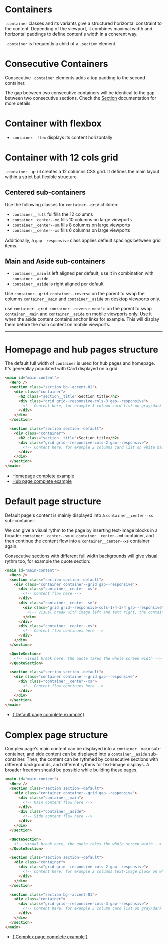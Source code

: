 
<Meta of={ContainersStories} />

# Containers

`.container` classes and its variants give a structured horizontal constraint to the content. Depending of the viewport, it combines maximal width and horizontal paddings to define content's width in a coherent way.

`.container` is frequently a child of a `.section` element.

<Canvas
  className="storybook-demo-grid storybook-show-container"
  of={ContainersStories.ContainerExample}
/>
# Consecutive Containers

Consecutive `.container` elements adds a top padding to the second container.

The gap between two consecutive containers will be identical to the gap between two consecutive sections. Check the [Section](/docs/layouts-sections--page) documentation for more details.

<Canvas
  className="storybook-demo-grid storybook-show-container"
  of={ContainersStories.ConsecutiveContainers}
/>

# Container with flexbox

- `container--flex` displays its content horizontally

<Canvas
  className="storybook-demo-grid storybook-show-container"
  of={ContainersStories.ContainerFlexbox}
/>

# Container with 12 cols grid

`.container--grid` creates a 12 columns CSS grid. It defines the main layout within a strict but flexible structure.

## Centered sub-containers

Use the following classes for `container--grid` children:

- `container__full` fullfills the 12 columns
- `container__center--md` fills 10 columns on large viewports
- `container__center--sm` fills 8 columns on large viewports
- `container__center--xs` fills 6 columns on large viewports

Additionally, a `gap--responsive` class applies default spacings between grid items.

<Canvas
  className="storybook-demo-grid storybook-show-grid"
  of={ContainersStories.CenteredSubContainers}
/>

## Main and Aside sub-containers

- `container__main` is left aligned per default, use it in combination with `container__aside`
- `container__aside` is right aligned per default

<Canvas
  className="storybook-demo-grid storybook-show-grid"
  of={ContainersStories.MainAsideSubContainers}
/>

Use `container--grid container--reverse` on the parent to swap the columns `container__main` and `container__aside` on desktop viewports only.

<Canvas
  className="storybook-demo-grid storybook-show-grid"
  of={ContainersStories.MainAsideSubContainersReverse}
/>

use `container--grid container--reverse-mobile` on the parent to swap `container__main` and `container__aside` on mobile viewports only.
Use it when the aside content contains anchor links for example. This will display them before the main content on mobile viewports.

<Canvas
  className="storybook-demo-grid storybook-show-grid"
  of={ContainersStories.MainAsideSubContainersReverseMobile}
/>

---

# Homepage and hub pages structure

The default full width of `container` is used for hub pages and homepage. It's generallay populated with Card displayed on a grid.

```html
<main id="main-content">
  <Hero />
  <section class="section bg--accent-01">
    <div class="container">
      <h2 class="section__title">Section title</h2>
      <div class="grid grid--responsive-cols-3 gap--responsive">
        <!-- Content here, for example 3 column card list on gray/dark grey background in light/darkmode -->
      </div>
    </div>
  </section>

  <section class="section section--default">
    <div class="container">
      <h2 class="section__title">Section title</h2>
      <div class="grid grid--responsive-cols-2 gap--responsive">
        <!-- Content here, for example 2 columns card list on white background -->
      </div>
    </div>
  </section>
</main>
```

- <a href="?path=/docs/pages-homepage--example">Homepage complete example</a>
- <a href="?path=/docs/pages-hub-page--example">Hub page complete example</a>

# Default page structure

Default page's content is mainly displayed into a `container__center--xs` sub-container.

We can give a visual rythm to the page by inserting text-image blocks in a broader `container__center--sm` or `container__center--md` container, and then continue the content flow into a `container__center--xs` container again.

Consecutive sections with different full width backgrounds will give visual rythm too, for example the quote section:

```html
<main id="main-content">
  <Hero />
  <section class="section section--default">
    <div class="container container--grid gap--responsive">
      <div class="container__center--xs">
        <!-- Content flow here -->
      </div>
      <div class="container__center--sm">
        <div class="grid grid--responsive-cols-1/4-3/4 gap--responsive">
          <!-- visual break with image left and text right, the container is broader -->
        </div>
      </div>
      <div class="container__center--xs">
        <!-- Content flow continues here -->
      </div>
    </div>
  </section>

  <QuoteSection>
    <!-- visual break here, the quote takes the whole screen width -->
  </QuoteSection>

  <section class="section section--default">
    <div class="container container--grid gap--responsive">
      <div class="container__center--xs">
        <!-- Content flow continues here -->
      </div>
    </div>
  </section>
</main>
```

- <a href="?path=/docs/pages-detail-page-simple--example">
    {'Default page complete example'}
  </a>

# Complex page structure

Complex page's main content can be displayed into a `container__main` sub-container, and side content can be displayed into a `container__aside` sub-container.
Then, the content can be rythmed by consecutive sections with different backgrounds, and different rythms for text-image displays. A broader freedom should be possible while building these pages.

```html
<main id="main-content">
  <Hero />
  <section class="section section--default">
    <div class="container container--grid gap--responsive">
      <div class="container__main">
        <!-- Main content flow here -->
      </div>
      <div class="container__aside">
        <!-- Side content flow here -->
      </div>
    </div>
  </section>

  <QuoteSection>
    <!-- visual break here, the quote takes the whole screen width -->
  </QuoteSection>

  <section class="section section--default">
    <div class="container">
      <div class="grid grid--responsive-cols-2 gap--responsive">
        <!-- Content here, for example 2 columns text-image block on white background -->
      </div>
    </div>
  </section>

  <section class="section bg--accent-01">
    <div class="container">
      <div class="grid grid--responsive-cols-3 gap--responsive">
        <!-- Content here, for example 3 column card list on gray/dark grey background in light/darkmode -->
      </div>
    </div>
  </section>
</main>
```

- <a href="?path=/docs/pages-detail-page-complex--example">
    {'Complex page complete example'}
  </a>
